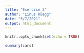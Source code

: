 ```yaml
---
title: "Exercise 3"
author: "Linus Rüegg"
date: "5/7/2021"
output: html_document
---
```


```r
knitr::opts_chunk$set(echo = TRUE)
```


```r
summary(cars)
```
